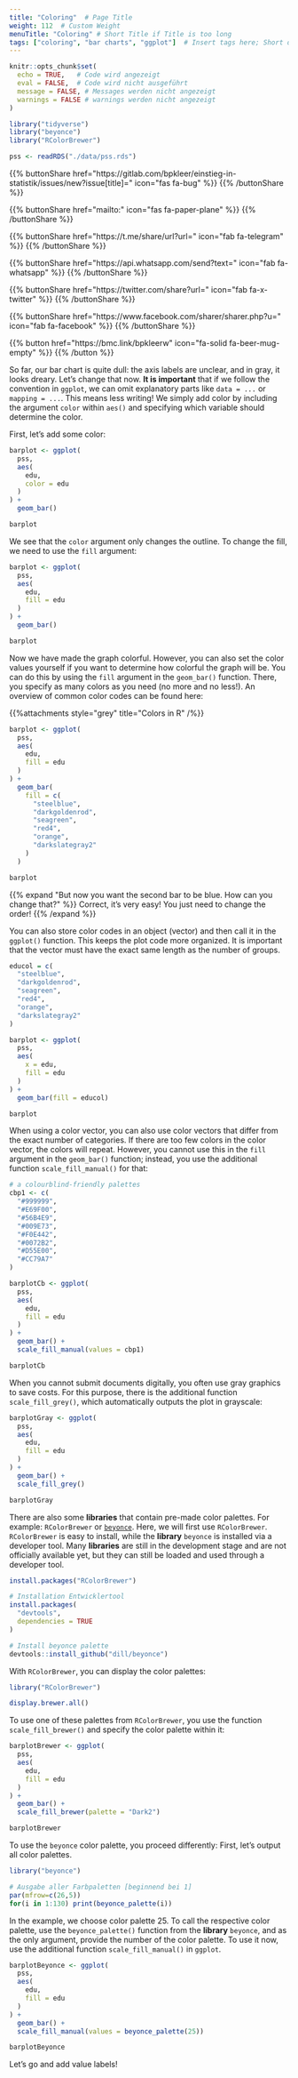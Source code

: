 ```yaml
---
title: "Coloring"  # Page Title
weight: 112  # Custom Weight 
menuTitle: "Coloring" # Short Title if Title is too long
tags: ["coloring", "bar charts", "ggplot"]  # Insert tags here; Short description of what happens on the page
---
```


```r
knitr::opts_chunk$set(
  echo = TRUE,   # Code wird angezeigt
  eval = FALSE,  # Code wird nicht ausgeführt
  message = FALSE, # Messages werden nicht angezeigt
  warnings = FALSE # warnings werden nicht angezeigt
)

library("tidyverse")
library("beyonce")
library("RColorBrewer")

pss <- readRDS("./data/pss.rds")
```

{{% buttonShare href=\"https\:\/\/gitlab.com\/bpkleer\/einstieg-in-statistik\/issues\/new?issue[title]=\" icon=\"fas fa-bug\" %}} {{% /buttonShare %}} 

{{% buttonShare href=\"mailto\:\" icon=\"fas fa-paper-plane\" %}} {{% /buttonShare %}}

{{% buttonShare href=\"https\:\/\/t.me\/share\/url?url=\" icon=\"fab fa-telegram\" %}} {{% /buttonShare %}}

{{% buttonShare href=\"https\:\/\/api.whatsapp.com\/send?text=\" icon=\"fab fa-whatsapp\" %}} {{% /buttonShare %}}

{{% buttonShare href=\"https\:\/\/twitter.com\/share?url=\" icon=\"fab fa-x-twitter\" %}} {{% /buttonShare %}}

{{% buttonShare href=\"https\:\/\/www.facebook.com\/sharer\/sharer.php?u=\" icon=\"fab fa-facebook\" %}} {{% /buttonShare %}}

{{% button href=\"https\:\/\/bmc.link\/bpkleerw\" icon=\"fa-solid fa-beer-mug-empty\" %}} {{% /button %}}

So far, our bar chart is quite dull: the axis labels are unclear, and in gray, it looks dreary. Let's change that now. **It is important** that if we follow the convention in `ggplot`, we can omit explanatory parts like `data = ...` or `mapping = ...`. This means less writing! We simply add color by including the argument `color` within `aes()` and specifying which variable should determine the color.

First, let's add some color:
```r
barplot <- ggplot(
  pss, 
  aes(
    edu, 
    color = edu
  )
) +
  geom_bar()

barplot
```

We see that the `color` argument only changes the outline. To change the fill, we need to use the `fill` argument:
```r
barplot <- ggplot(
  pss, 
  aes(
    edu, 
    fill = edu
  )
) +
  geom_bar() 

barplot
```

Now we have made the graph colorful. However, you can also set the color values yourself if you want to determine how colorful the graph will be. You can do this by using the `fill` argument in the `geom_bar()` function. There, you specify as many colors as you need (no more and no less!). An overview of common color codes can be found here: 

{{%attachments style=\"grey\" title=\"Colors in R\" /%}}

```r
barplot <- ggplot(
  pss, 
  aes(
    edu, 
    fill = edu
  )
) +
  geom_bar(
    fill = c(
      "steelblue", 
      "darkgoldenrod",
      "seagreen", 
      "red4", 
      "orange",
      "darkslategray2"
    )
  ) 

barplot
```

{{% expand \"But now you want the second bar to be blue. How can you change that?\" %}}
Correct, it's very easy! You just need to change the order!
{{% /expand %}}

You can also store color codes in an object (vector) and then call it in the `ggplot()` function. This keeps the plot code more organized. It is important that the vector must have the exact same length as the number of groups.
```r
educol = c(
  "steelblue", 
  "darkgoldenrod",
  "seagreen", 
  "red4", 
  "orange",
  "darkslategray2"
)

barplot <- ggplot(
  pss, 
  aes(
    x = edu, 
    fill = edu
  )
) +
  geom_bar(fill = educol) 

barplot
```

When using a color vector, you can also use color vectors that differ from the exact number of categories. If there are too few colors in the color vector, the colors will repeat. However, you cannot use this in the `fill` argument in the `geom_bar()` function; instead, you use the additional function `scale_fill_manual()` for that:
```r
# a colourblind-friendly palettes
cbp1 <- c(
  "#999999", 
  "#E69F00",
  "#56B4E9",
  "#009E73",
  "#F0E442", 
  "#0072B2",
  "#D55E00",
  "#CC79A7"
)

barplotCb <- ggplot(
  pss, 
  aes(
    edu, 
    fill = edu
  )
) + 
  geom_bar() +
  scale_fill_manual(values = cbp1)

barplotCb
```

When you cannot submit documents digitally, you often use gray graphics to save costs. For this purpose, there is the additional function `scale_fill_grey()`, which automatically outputs the plot in grayscale:
```r
barplotGray <- ggplot(
  pss, 
  aes(
    edu, 
    fill = edu
  )
) + 
  geom_bar() +
  scale_fill_grey()

barplotGray
```

There are also some **libraries** that contain pre-made color palettes. For example: `RColorBrewer` or [`beyonce`](https://github.com/dill/beyonce). Here, we will first use `RColorBrewer`. `RColorBrewer` is easy to install, while the **library** `beyonce` is installed via a developer tool. Many **libraries** are still in the development stage and are not officially available yet, but they can still be loaded and used through a developer tool.

```r
install.packages("RColorBrewer")

# Installation Entwicklertool
install.packages(
  "devtools",
  dependencies = TRUE
)

# Install beyonce palette
devtools::install_github("dill/beyonce")
```

With `RColorBrewer`, you can display the color palettes:
```r
library("RColorBrewer")

display.brewer.all()
```

To use one of these palettes from `RColorBrewer`, you use the function `scale_fill_brewer()` and specify the color palette within it:
```r
barplotBrewer <- ggplot(
  pss, 
  aes(
    edu, 
    fill = edu
  )
) + 
  geom_bar() +
  scale_fill_brewer(palette = "Dark2")

barplotBrewer
```

To use the `beyonce` color palette, you proceed differently: First, let's output all color palettes.

```r
library("beyonce")

# Ausgabe aller Farbpaletten [beginnend bei 1]
par(mfrow=c(26,5))
for(i in 1:130) print(beyonce_palette(i))
```

In the example, we choose color palette 25. To call the respective color palette, use the `beyonce_palette()` function from the **library** `beyonce`, and as the only argument, provide the number of the color palette. To use it now, use the additional function `scale_fill_manual()` in `ggplot`.

```r
barplotBeyonce <- ggplot(
  pss, 
  aes(
    edu, 
    fill = edu
  )
) +
  geom_bar() +
  scale_fill_manual(values = beyonce_palette(25)) 

barplotBeyonce

```

Let's go and add value labels! 